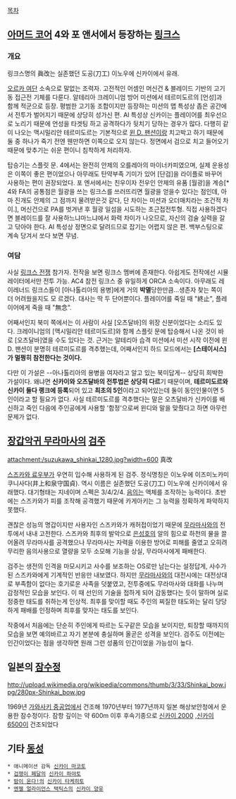 [[목차]]

== [[아머드 코어]] 4와 포 앤서에서 등장하는 [[링크스]] ==
=== 개요 ===
링크스명의 眞改는 실존했던 도공(刀工) 이노우에 신카이에서 유래. 

[[오르카 여단]] 소속으로 말없는 조력자. 고전적인 어셈인 머신건 & 블레이드 기반의 고기동 접근전 기체를 다룬다. 알테리아 크레이니엄 방어 미션에서 테르미도르의 [언성]과 함께 적군으로 등장.
평범한 고기동 조합이지만 등장하는 미션의 맵 특성상 좁은 공간에서 전투가 벌어지기 때문에 상당히 성가신 편. AI 특성상 신카이는 플레이어를 최우선으로 노리기 때문에 언성을 타겟팅 하고 공격하다가 뒷치기 당하는 경우가 많다.
다행히 같이 나오는 맥시밀리안 테르미도르는 기본적으로 [[윈 D. 팬션]]이랑 치고박고 하기 때문에 둘 중 하나가 죽기 전엔 웬만하면 이쪽으로 오지 않는다. 정면에서 검으로 치고 들어오기 때문에 맞추기는 쉬운 편이니 침착하게 처리하자.

탑승기는 스플릿 문. 4에서는 완전히 안제의 오를레아의 마이너카피였으며, 실제 운용성은 이쪽이 좋은 편이었으나 아무래도 탄약부족 기미가 있어 [단검]을 라이플로 바꾸어 사용하는 편이 권장되었다. 포 엔서에서는 친우이자 전우인 안제의 유품 [월광]을 계승[* 4와 FA의 공통점은 월광을 쓰는 링크스를 쓰러뜨리면 월광을 얻을수 있다는 점인데, 아마 진개도 안제의 그 점까지 물려받은것 같다, 단 차이는 미션과 오더매치라는 조건적 차이.], 머신건으로 PA를 벗겨낸 후 월광 일섬을 시도하는 초근접전투형. 직접 사용하겠다면 블레이드를 잘 사용하느냐마느냐에서 화력 차이가 나오므로, 자신의 검술 실력을 갈고 닦아야 한다. AI 특성상 정면으로 달려드므로 잡기는 어렵지 않은 편. 백부스팅으로 계속 당겨서 쏘다 보면 무념.

=== 여담 ===
사실 [[링크스 전쟁]] 참가자. 전작을 보면 링크스 멤버에 존재한다. 아쉽게도 전작에선 시뮬레이터에서만 전투 가능.
AC4 참전 링크스 중 유일하게 ORCA 소속이다. 아무래도 레이레너드 링크스들이 [아나톨리아의 용병]에게 거의 '''박멸'''당한만큼...생존자 찾는 쪽이 더 어려웠을지도 모
르겠다.
대사는 딱 두 단어뿐이다. 플레이어를 죽일 때 "終止", 플레이어에게 죽을 때 "無念".

어째서인지 북미 쪽에서는 이 사람이 사실 [오츠달바]의 위장 신분이었다는 소리도 있다. 크레이니엄의 [맥시밀리안 테르미도르]와 함께 스플릿 문에 탑승해서 나온 것이 바로 [오츠달바]였을 수도 있다는 것. 근거는 알테리아 습격 미션에서 미션 시작 이전에 윈 D. 팬션이 분명히 테르미도르를 격추했는데, 어째서인지 하드 모드에서는 '''[스테이시스]가 멀쩡히 참전한다는 것이다.'''

다만 이 가설은 --아나톨리아의 용병을 여자라고 알고 있는 북미답게-- 상당히 희박한 가설이다. 왜냐면 '''신카이와 오츠달바의 전투법은 상당히 다르'''기 때문이며, '''테르미도르와 신카이 둘다 랭크에 등록'''되어 있고 '''최초의 5인'''이라고 되어있는데 둘이 동인인물이면 5인이라고 할 필요가 없다. 사실 테르미도르를 격추했다는 말은 오츠달바가 신카이를 배신하고 죽인 다음에 주인공에게 사용할 '함정'으로써 윈디와 말을 맞췄다고 하면 아무런 문제가 없다.

== [[장갑악귀 무라마사]]의 [[검주]] ==
attachment:/suzukawa_shinkai_1280.jpg?width=600
真改

[[스즈카와 료우부]]가 우연히 입수해 사용하게 된 검주. 정식명칭은 이노우에 이즈미노카미 쿠니사다(井上和泉守国貞). 역시 이름은 실존했던 도공(刀工) 이노우에 신카이에서 유래했다. 대기형태는 지네이며 스펙은 3/4/2/4. [[음의]]는 액체를 조작하는 능력이다. 초반에는 스즈카와가 피를 조작해 공격했기 때문에 카게아키는 그 능력을 정확하게 파악하지 못했다.

괜찮은 성능의 명갑이지만 사용자인 스즈카와가 캐허접이었기 때문에 [[무라마사(장갑악귀 무라마사)| 무라마사]]와의 전투에서 내내 고전한다. 스즈카와 최후의 발악으로 [[은성호]]의 알의 힘으로 하천의 물을 끌어올려 무라마사를 공격했으나 무라마사는 자력을 이용한 방어로 피해를 줄였고 오히려 무리한 음의사용으로 열량을 모두 소모해 기능을 상실, 무라마사에게 패배한다.

검주는 생전의 인격을 마모시키고 사수를 보조하는 OS로만 남는다는 설정답게, 사수가 된 스즈카와에게 기계적인 반응만 내보였다. 하지만 [[무라마사(장갑악귀 무라마사)|무라마사]]와의 대전시에는 대전상대로 부족함이 없다는 호기로운 사족을 덧붙였고, 전투중에도 무라마사와 대화를 나누며 감정적인 모습을 보인다. 이 때 선인의 기술을 접하게 되어 감동했다는 듯이 말하며 실로 정중한 태도를 취하는게 인상적. 최후를 맞이할 때도 주인의 찌질한 태도와는 달리 당당하게 패배를 인정하며 최후를 맞자는 태도를 보인다. 

작중에서 처음에는 단순히 주인에게 따르는 도구같은 모습을 보이지만, 퇴장할 때까지의 모습을 보면 예의바르고 자기 본분에 충실하며 올곧은 성격을 보인다. 검주도 이전에는 인간이었다는 점을 생각하면 원래 그런 성품의 인간이었을 가능성이 높다. 

== 일본의 [[잠수정]]  ==

http://upload.wikimedia.org/wikipedia/commons/thumb/3/33/Shinkai_bow.jpg/280px-Shinkai_bow.jpg

1969년 [[가와사키 중공업]]에서 건조해 1970년부터 1977년까지 일본 해상보안청에서 운용한 잠수정이다. 잠항 깊이는 약 600m 이후 후속기종으로 [[신카이 2000]] ,[[신카이 6500]]이 건조되었다


== 기타 [[동성]] ==
 * 애니메이션 감독 [[신카이 마코토]]
 * [[겁쟁이 페달]]의 [[신카이 하야토]]
 * [[밤이 온다!]]의 [[신카이 타케히토]]
 * [[엔젤 얼라이언스 택틱스]]의 [[신카이 양유]]
